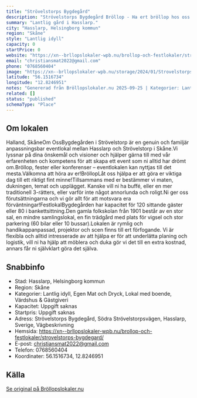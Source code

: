 ```yaml
---
title: "Strövelstorps Bygdegård"
description: "Strövelstorps Bygdegård Bröllop - Ha ert bröllop hos oss på Strövelstorps Bygdegård. Se vår fina Bröllopslokal. Skicka gärna en förfrågan så hjälper vi Er!"
summary: "Lantlig gård i Hasslarp."
city: "Hasslarp, Helsingborg kommun"
region: "Skåne"
style: "Lantlig idyll"
capacity: 0
startPrice: 0
website: "https://xn--brllopslokaler-wpb.nu/brollop-och-festlokaler/strovelstorps-bygdegard/"
email: "christiansmat2022@gmail.com"
phone: "0768560404"
image: "https://xn--brllopslokaler-wpb.nu/storage/2024/01/Strovelstorps-Bygdegard-brollopslokal-skane-helsingborg-festlokal-6.jpg"
latitude: "56.1516734"
longitude: "12.8246951"
notes: "Genererad från Bröllopslokaler.nu 2025-09-25 | Kategorier: Lantlig idyll, Egen Mat och Dryck, Lokal med boende, Värdshus & Gästgiveri"
related: []
status: "published"
schemaType: "Place"
---
```


## Om lokalen

Halland, SkåneOm OssBygdegården i Strövelstorp är en genuin och familjär anpassningsbar eventlokal mellan Hasslarp och Strövelstorp i Skåne.Vi lyssnar på dina önskemål och visioner och hjälper gärna till med vår erfarenheten och kompetens för att skapa ett event som ni alltid har drömt om.Bröllop, fester eller konferenser – eventlokalen kan nyttjas till det mesta.Välkomna att höra av er!BröllopLåt oss hjälpa er att göra er viktiga dag till ett riktigt fint minne!Tillsammans med er bestämmer vi maten, dukningen, temat och upplägget. Kanske vill ni ha buffé, eller en mer traditionell 3-rätters, eller varför inte något annorlunda och roligt.Ni ger oss förutsättningarna och vi gör allt för att motsvara era förväntningar!FestlokalBygdegården har kapacitet för 120 sittande gäster eller 80 i bankettsittning.Den gamla folkskolan från 1901 består av en stor sal, en mindre samlingslokal, en fin trädgård med plats för vigsel och stor parkering (60 bilar eller 10 bussar).Lokalen är rymlig och handikappanpassad, projektor och scen finns till ert förfogande. Vi är flexibla och alltid intresserade av att hjälpa er för att underlätta planing och logistik, vill ni ha hjälp att möblera och duka gör vi det till en extra kostnad, annars får ni självklart göra det själva.

## Snabbinfo

- Stad: Hasslarp, Helsingborg kommun
- Region: Skåne
- Kategorier: Lantlig idyll, Egen Mat och Dryck, Lokal med boende, Värdshus & Gästgiveri
- Kapacitet: Uppgift saknas
- Startpris: Uppgift saknas
- Adress: Strövelstorps Bygdegård, Södra Strövelstorpsvägen, Hasslarp, Sverige, Vägbeskrivning
- Hemsida: https://xn--brllopslokaler-wpb.nu/brollop-och-festlokaler/strovelstorps-bygdegard/
- E-post: christiansmat2022@gmail.com
- Telefon: 0768560404
- Koordinater: 56.1516734, 12.8246951

## Källa

[Se original på Bröllopslokaler.nu](https://xn--brllopslokaler-wpb.nu/brollop-och-festlokaler/strovelstorps-bygdegard/)
